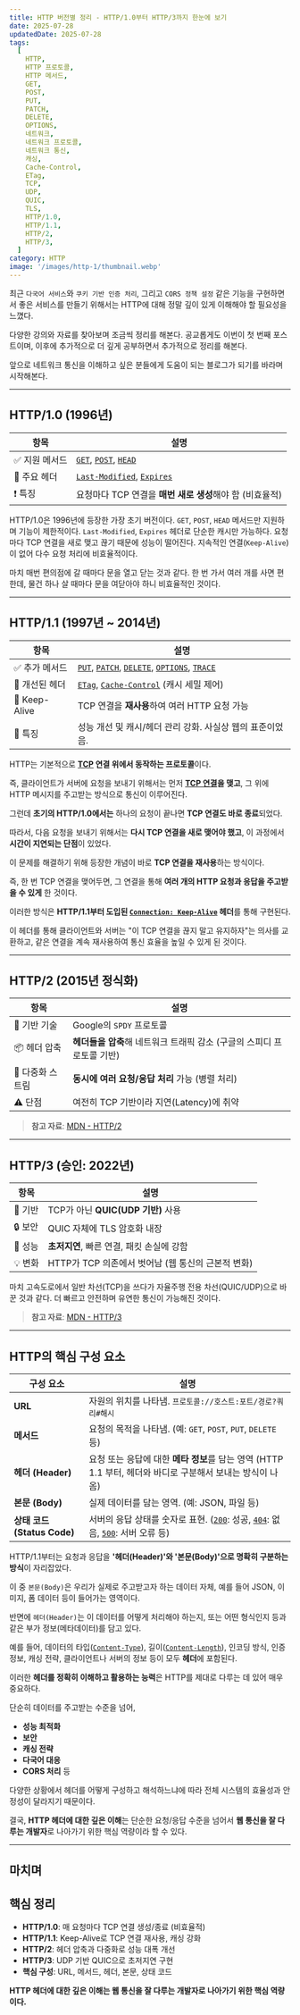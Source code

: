 ```yaml
---
title: HTTP 버전별 정리 - HTTP/1.0부터 HTTP/3까지 한눈에 보기
date: 2025-07-28
updatedDate: 2025-07-28
tags:
  [
    HTTP,
    HTTP 프로토콜,
    HTTP 메서드,
    GET,
    POST,
    PUT,
    PATCH,
    DELETE,
    OPTIONS,
    네트워크,
    네트워크 프로토콜,
    네트워크 통신,
    캐싱,
    Cache-Control,
    ETag,
    TCP,
    UDP,
    QUIC,
    TLS,
    HTTP/1.0,
    HTTP/1.1,
    HTTP/2,
    HTTP/3,
  ]
category: HTTP
image: '/images/http-1/thumbnail.webp'
---
```


최근 `다국어 서비스`와 `쿠키 기반 인증 처리`, 그리고 `CORS 정책 설정` 같은 기능을 구현하면서 좋은 서비스를 만들기 위해서는 HTTP에 대해 정말 깊이 있게 이해해야 할 필요성을 느꼈다.

다양한 강의와 자료를 찾아보며 조금씩 정리를 해본다.
공교롭게도 이번이 첫 번째 포스트이며, 이후에 추가적으로 더 깊게 공부하면서 추가적으로 정리를 해본다.

앞으로 네트워크 통신을 이해하고 싶은 분들에게 도움이 되는 블로그가 되기를 바라며 시작해본다.

---

## HTTP/1.0 (1996년)

| 항목           | 설명                                                     |
| -------------- | -------------------------------------------------------- |
| ✅ 지원 메서드 | [`GET`](https://developer.mozilla.org/ko/docs/Web/HTTP/Methods/GET), [`POST`](https://developer.mozilla.org/ko/docs/Web/HTTP/Methods/POST), [`HEAD`](https://developer.mozilla.org/ko/docs/Web/HTTP/Methods/HEAD)                                    |
| 🧩 주요 헤더   | [`Last-Modified`](https://developer.mozilla.org/ko/docs/Web/HTTP/Headers/Last-Modified), [`Expires`](https://developer.mozilla.org/ko/docs/Web/HTTP/Headers/Expires)                               |
| ❗ 특징        | 요청마다 TCP 연결을 **매번 새로 생성**해야 함 (비효율적) |

HTTP/1.0은 1996년에 등장한 가장 초기 버전이다. `GET`, `POST`, `HEAD` 메서드만 지원하며 기능이 제한적이다.
`Last-Modified`, `Expires` 헤더로 단순한 캐시만 가능하다. 요청마다 TCP 연결을 새로 맺고 끊기 때문에 성능이 떨어진다. 지속적인 연결(`Keep-Alive`)이 없어 다수 요청 처리에 비효율적이다.

마치 매번 편의점에 갈 때마다 문을 열고 닫는 것과 같다. 한 번 가서 여러 개를 사면 편한데, 물건 하나 살 때마다 문을 여닫아야 하니 비효율적인 것이다.

---

## HTTP/1.1 (1997년 ~ 2014년)

| 항목           | 설명                                                      |
| -------------- | --------------------------------------------------------- |
| ✅ 추가 메서드 | [`PUT`](https://developer.mozilla.org/ko/docs/Web/HTTP/Methods/PUT), [`PATCH`](https://developer.mozilla.org/ko/docs/Web/HTTP/Methods/PATCH), [`DELETE`](https://developer.mozilla.org/ko/docs/Web/HTTP/Methods/DELETE), [`OPTIONS`](https://developer.mozilla.org/ko/docs/Web/HTTP/Methods/OPTIONS), [`TRACE`](https://developer.mozilla.org/ko/docs/Web/HTTP/Methods/TRACE)              |
| 🧩 개선된 헤더 | [`ETag`](https://developer.mozilla.org/ko/docs/Web/HTTP/Headers/ETag), [`Cache-Control`](https://developer.mozilla.org/ko/docs/Web/HTTP/Headers/Cache-Control) (캐시 세밀 제어)                  |
| 🔄 Keep-Alive  | TCP 연결을 **재사용**하여 여러 HTTP 요청 가능             |
| 📌 특징        | 성능 개선 및 캐시/헤더 관리 강화. 사실상 웹의 표준이었음. |

HTTP는 기본적으로 **[TCP](https://www.yolog.co.kr/post/http-tcp) 연결 위에서 동작하는 프로토콜**이다.

즉, 클라이언트가 서버에 요청을 보내기 위해서는 먼저 **[TCP 연결](https://www.yolog.co.kr/post/http-tcp)을 맺고**, 그 위에 HTTP 메시지를 주고받는 방식으로 통신이 이루어진다.

그런데 **초기의 HTTP/1.0에서는** 하나의 요청이 끝나면 **TCP 연결도 바로 종료**되었다.

따라서, 다음 요청을 보내기 위해서는 **다시 TCP 연결을 새로 맺어야 했고**, 이 과정에서 **시간이 지연되는 단점**이 있었다.

이 문제를 해결하기 위해 등장한 개념이 바로 **TCP 연결을 재사용**하는 방식이다.

즉, 한 번 TCP 연결을 맺어두면, 그 연결을 통해 **여러 개의 HTTP 요청과 응답을 주고받을 수 있게** 한 것이다.

이러한 방식은 **HTTP/1.1부터 도입된 [`Connection: Keep-Alive`](https://developer.mozilla.org/ko/docs/Web/HTTP/Headers/Connection) 헤더**를 통해 구현된다.

이 헤더를 통해 클라이언트와 서버는 "이 TCP 연결을 끊지 말고 유지하자"는 의사를 교환하고, 같은 연결을 계속 재사용하여 통신 효율을 높일 수 있게 된 것이다.

---

## HTTP/2 (2015년 정식화)

| 항목             | 설명                                                                   |
| ---------------- | ---------------------------------------------------------------------- |
| 🚀 기반 기술     | Google의 `SPDY` 프로토콜                                               |
| 📦 헤더 압축     | **헤더들을 압축**해 네트워크 트래픽 감소 (구글의 스피디 프로토콜 기반) |
| 🔄 다중화 스트림 | **동시에 여러 요청/응답 처리** 가능 (병렬 처리)                        |
| ⚠️ 단점          | 여전히 TCP 기반이라 지연(Latency)에 취약                               |

> **참고 자료**: [MDN - HTTP/2](https://developer.mozilla.org/ko/docs/Glossary/HTTP_2)

---

## HTTP/3 (승인: 2022년)

| 항목    | 설명                                               |
| ------- | -------------------------------------------------- |
| 🚧 기반 | TCP가 아닌 **QUIC(UDP 기반)** 사용                 |
| 🔒 보안 | QUIC 자체에 TLS 암호화 내장                        |
| 🚀 성능 | **초저지연**, 빠른 연결, 패킷 손실에 강함          |
| 💡 변화 | HTTP가 TCP 의존에서 벗어남 (웹 통신의 근본적 변화) |

마치 고속도로에서 일반 차선(TCP)을 쓰다가 자율주행 전용 차선(QUIC/UDP)으로 바꾼 것과 같다. 더 빠르고 안전하며 유연한 통신이 가능해진 것이다.

> **참고 자료**: [MDN - HTTP/3](https://developer.mozilla.org/ko/docs/Glossary/HTTP_3)

---

## HTTP의 핵심 구성 요소

| 구성 요소                   | 설명                                                                                                       |
| --------------------------- | ---------------------------------------------------------------------------------------------------------- |
| **URL**                     | 자원의 위치를 나타냄. `프로토콜://호스트:포트/경로?쿼리#해시`                                              |
| **메서드**                  | 요청의 목적을 나타냄. (예: `GET`, `POST`, `PUT`, `DELETE` 등)                                              |
| **헤더 (Header)**           | 요청 또는 응답에 대한 **메타 정보**를 담는 영역 (HTTP 1.1 부터, 헤더와 바디로 구분해서 보내는 방식이 나옴) |
| **본문 (Body)**             | 실제 데이터를 담는 영역. (예: JSON, 파일 등)                                                               |
| **상태 코드 (Status Code)** | 서버의 응답 상태를 숫자로 표현. ([`200`](https://developer.mozilla.org/ko/docs/Web/HTTP/Status/200): 성공, [`404`](https://developer.mozilla.org/ko/docs/Web/HTTP/Status/404): 없음, [`500`](https://developer.mozilla.org/ko/docs/Web/HTTP/Status/500): 서버 오류 등)                                  |

HTTP/1.1부터는 요청과 응답을 **'헤더(Header)'와 '본문(Body)'으로 명확히 구분하는 방식**이 자리잡았다.

이 중 `본문(Body)`은 우리가 실제로 주고받고자 하는 데이터 자체, 예를 들어 JSON, 이미지, 폼 데이터 등이 들어가는 영역이다.

반면에 `헤더(Header)`는 이 데이터를 어떻게 처리해야 하는지, 또는 어떤 형식인지 등과 같은 부가 정보(메타데이터)를 담고 있다.

예를 들어, 데이터의 타입([`Content-Type`](https://developer.mozilla.org/ko/docs/Web/HTTP/Headers/Content-Type)), 길이([`Content-Length`](https://developer.mozilla.org/ko/docs/Web/HTTP/Headers/Content-Length)), 인코딩 방식, 인증 정보, 캐싱 전략, 클라이언트나 서버의 정보 등이 모두 **헤더**에 포함된다.

이러한 **헤더를 정확히 이해하고 활용하는 능력**은 HTTP를 제대로 다루는 데 있어 매우 중요하다.

단순히 데이터를 주고받는 수준을 넘어,

- **성능 최적화**
- **보안**
- **캐싱 전략**
- **다국어 대응**
- **CORS 처리** 등

다양한 상황에서 헤더를 어떻게 구성하고 해석하느냐에 따라 전체 시스템의 효율성과 안정성이 달라지기 때문이다.

결국, **HTTP 헤더에 대한 깊은 이해**는 단순한 요청/응답 수준을 넘어서 **웹 통신을 잘 다루는 개발자**로 나아가기 위한 핵심 역량이라 할 수 있다.

---

## 마치며

## 핵심 정리

- **HTTP/1.0**: 매 요청마다 TCP 연결 생성/종료 (비효율적)
- **HTTP/1.1**: Keep-Alive로 TCP 연결 재사용, 캐싱 강화
- **HTTP/2**: 헤더 압축과 다중화로 성능 대폭 개선
- **HTTP/3**: UDP 기반 QUIC으로 초저지연 구현
- **핵심 구성**: URL, 메서드, 헤더, 본문, 상태 코드

**HTTP 헤더에 대한 깊은 이해는 웹 통신을 잘 다루는 개발자로 나아가기 위한 핵심 역량이다.**
